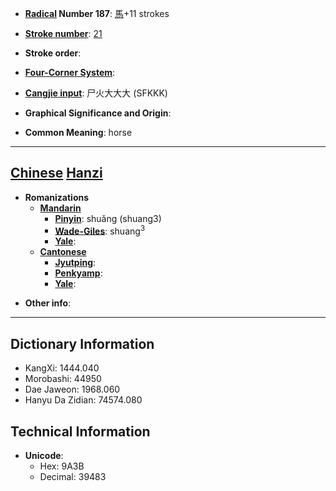 * '''[[Wiktionary:Chinese radical index| Radical]] Number 187''': [[Wiktionary:Chinese radical index 馬|馬]]+11 strokes

* '''[[Wiktionary:Chinese total strokes index|Stroke number]]''': [[Wiktionary:Chinese total strokes index 21|21]]

* '''Stroke order''': 

* '''[[Wiktionary:Chinese four corner index|Four-Corner System]]''': 

* '''[[Wiktionary:Chinese Cangjie index|Cangjie input]]''': 尸火大大大 (SFKKK)

* '''Graphical Significance and Origin''': 

* '''Common Meaning''': horse

----

== [[Chinese]] [[Hanzi]] ==

* '''Romanizations'''
** '''[[Mandarin]]'''
*** '''[[Pinyin]]''': shuǎng (shuang3)
*** '''[[Wade-Giles]]''': shuang<sup>3</sup>
*** '''[[Yale]]''': 
** '''[[Cantonese]]'''
*** '''[[Jyutping]]''':
*** '''[[Penkyamp]]''': 
*** '''[[Yale]]''': 

* '''Other info''': 

----

== Dictionary Information ==

* KangXi: 1444.040
* Morobashi: 44950
* Dae Jaweon: 1968.060
* Hanyu Da Zidian: 74574.080

== Technical Information ==

* '''Unicode''':
** Hex: 9A3B
** Decimal: 39483